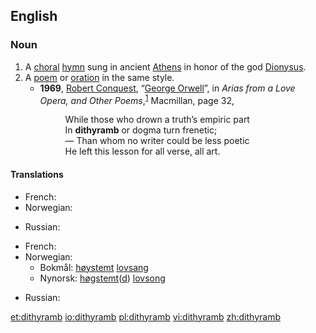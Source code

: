 ==English==

===Noun===
{{wikipedia}}
{{en-noun}}

# A [[choral]] [[hymn]] sung in ancient [[Athens]] in honor of the god [[Dionysus]].
# A [[poem]] or [[oration]] in the same style.
#* '''1969''', [[w:Robert Conquest|Robert Conquest]], “[[w:George Orwell|George Orwell]]”, in ''Arias from a Love Opera, and Other Poems'',<sup>[http://books.google.com/books?id=kBdKAAAAMAAJ]</sup> Macmillan, page 32,
#*: While those who drown a truth’s empiric part
#*: In '''dithyramb''' or dogma turn frenetic;
#*: — Than whom no writer could be less poetic
#*: He left this lesson for all verse, all art.

====Translations====
{{trans-top|a choral hymn sung in ancient Athens in honor of the god Dionysus}}
* French: {{t+|fr|dithyrambe|m}}
* Norwegian: {{t-|no|dityrambe|m}}
{{trans-mid}}
* Russian: {{t+|ru|дифирамб|m|tr=difirámb|sc=Cyrl}}
{{trans-bottom}}

{{trans-top|a poem or oration in the same style}}
* French: {{t+|fr|dithyrambe|m}}
* Norwegian:
** Bokmål: [[høystemt]] [[lovsang]]
** Nynorsk: [[høgstemt]]([[høgstemd|d]]) [[lovsong]]
{{trans-mid}}
* Russian: {{t+|ru|дифирамб|m|tr=difirámb|sc=Cyrl}}
{{trans-bottom}}

[[et:dithyramb]]
[[io:dithyramb]]
[[pl:dithyramb]]
[[vi:dithyramb]]
[[zh:dithyramb]]